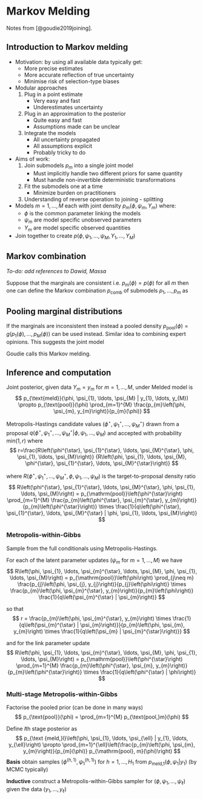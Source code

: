 # Markov Melding

Notes from [@goudie2019joining].

## Introduction to Markov melding

* Motivation: by using all available data typically get:
    + More precise estimates
    + More accurate reflection of true uncertainty
    + Minimise risk of selection-type biases
* Modular approaches
    1. Plug in a point estimate
        + Very easy and fast
        + Underestimates uncertainty
    2. Plug in an approximation to the posterior
        + Quite easy and fast
        + Assumptions made can be unclear
    3. Integrate the models
        + All uncertainty propagated
        + All assumptions explicit
        + Probably tricky to do
* Aims of work:
    1. Join submodels $p_m$ into a single joint model
        + Must implicitly handle two different priors for same quantity
        + Must handle non-invertible deterministic transformations
    2. Fit the submodels one at a time
        + Minimize burden on practitioners
    3. Understanding of reverse operation to joining - splitting
* Models $m = 1, \ldots, M$ each with joint density $p_m(\phi, \psi_m, Y_m)$ where:
    + $\phi$ is the common parameter linking the models
    + $\psi_m$ are model specific unobserved parameters
    + $Y_m$ are model specific observed quantities
* Join together to create $p(\phi, \psi_1, \ldots, \psi_M, Y_1, \ldots, Y_M)$

## Markov combination

*To-do: add references to Dawid, Massa*

Suppose that the marginals are consistent i.e. $p_m(\phi) = p(\phi)$ for all $m$ then one can define the Markov combination $p_\text{comb}$ of submodels $p_1, \ldots, p_m$ as

\begin{align*}
p_{\mathrm{comb}}\left(\phi, \psi_1, \ldots, \psi_M, Y_1, \ldots, Y_M\right) &= p(\phi) \prod_{m=1}^{M} p_m\left(\psi_m, Y_m | \phi\right) \\
&= p(\phi) \prod_{m=1}^{M} \frac{p_m\left(\phi, \psi_m, Y_m\right)}{p(\phi)} \\
&= \frac{\prod_{m=1}^{M} p_m\left(\phi, \psi_m, Y_m\right)}{p(\phi)^{M-1}}
\end{align*}

## Pooling marginal distributions

If the marginals are inconsistent then instead a pooled density $p_\text{pool}(\phi) = g(p_1(\phi), \ldots, p_M(\phi))$ can be used instead. Similar idea to combining expert opinions. This suggests the joint model
\begin{align*}
p_{\text{meld}}\left(\phi, \psi_{1}, \ldots, \psi_{M}, Y_{1}, \ldots, Y_{M}\right) &= p_{\text{pool}}(\phi) \prod_{m=1}^{M} p_{m}\left(\psi_{m}, Y_{m} | \phi\right) \\
&= p_{\text{pool}}(\phi) \prod_{m=1}^{M} \frac{p_{m}\left(\phi, \psi_{m}, Y_{m}\right)}{p_m(\phi)}
\end{align*}

Goudie calls this Markov melding.

## Inference and computation

Joint posterior, given data $Y_m = y_m$ for $m = 1, \ldots, M$, under Melded model is 
$$
p_{\text{meld}}(\phi, \psi_{1}, \ldots, \psi_{M} | y_{1}, \ldots, y_{M}) \propto p_{\text{pool}}(\phi) \prod_{m=1}^{M} \frac{p_{m}\left(\phi, \psi_{m}, y_{m}\right)}{p_{m}(\phi)}
$$

Metropolis-Hastings candidate values $(\phi^{\star}, \psi_{1}^{\star}, \ldots, \psi_{M}^{\star})$ drawn from a proposal $q(\phi^{\star}, \psi_{1}^{\star}, \ldots, \psi_{M}^{\star} | \phi, \psi_{1}, \ldots, \psi_{M})$ and accepted with probability $\text{min}(1, r)$ where
$$
r=\frac{R\left(\phi^{\star}, \psi_{1}^{\star}, \ldots, \psi_{M}^{\star}, \phi, \psi_{1}, \ldots, \psi_{M}\right)}
         {R\left(\phi, \psi_{1}, \ldots, \psi_{M}, \phi^{\star}, \psi_{1}^{\star}, \ldots, \psi_{M}^{\star}\right)}
$$
         
where $R\left(\phi^{\star}, \psi_{1}^{\star}, \ldots, \psi_{M}^{\star}, \phi, \psi_{1}, \ldots, \psi_{M}\right)$ is the target-to-proposal density ratio
$$
R\left(\phi^{\star}, \psi_{1}^{\star}, \ldots, \psi_{M}^{\star}, \phi, \psi_{1}, \ldots, \psi_{M}\right) = p_{\mathrm{pool}}\left(\phi^{\star}\right) \prod_{m=1}^{M} \frac{p_{m}\left(\phi^{\star}, \psi_{m}^{\star}, y_{m}\right)}{p_{m}\left(\phi^{\star}\right)} \times \frac{1}{q\left(\phi^{\star}, \psi_{1}^{\star}, \ldots, \psi_{M}^{\star} | \phi, \psi_{1}, \ldots, \psi_{M}\right)}
$$

### Metropolis-within-Gibbs 

Sample from the full conditionals using Metropolis-Hastings. 

For each of the latent parameter updates ($\psi_m$ for $m=1,\ldots,M$) we have
$$
R\left(\phi, \psi_{1}, \ldots, \psi_{m}^{\star}, \ldots, \psi_{M}, \phi, \psi_{1}, \ldots, \psi_{M}\right) = p_{\mathrm{pool}}\left(\phi\right) \prod_{j\neq m} \frac{p_{j}\left(\phi, \psi_{j}, y_{j}\right)}{p_{j}\left(\phi\right)} \times \frac{p_{m}\left(\phi, \psi_{m}^{\star}, y_{m}\right)}{p_{m}\left(\phi\right)} \frac{1}{q\left(\psi_{m}^{\star} | \psi_{m}\right)}
$$

so that
$$
r = \frac{p_{m}\left(\phi, \psi_{m}^{\star}, y_{m}\right) \times \frac{1}{q\left(\psi_{m}^{\star} | \psi_{m}\right)}}{p_{m}\left(\phi, \psi_{m}, y_{m}\right) \times \frac{1}{q\left(\psi_{m} | \psi_{m}^{\star}\right)}}
$$

and for the link parameter update
$$
R\left(\phi, \psi_{1}, \ldots, \psi_{m}^{\star}, \ldots, \psi_{M}, \phi, \psi_{1}, \ldots, \psi_{M}\right) = p_{\mathrm{pool}}\left(\phi^{\star}\right) \prod_{m=1}^{M} \frac{p_{m}\left(\phi^{\star}, \psi_{m}, y_{m}\right)}{p_{m}\left(\phi^{\star}\right)} \times \frac{1}{q\left(\phi^{\star} | \phi\right)}
$$

### Multi-stage Metropolis-within-Gibbs

Factorise the pooled prior (can be done in many ways)
$$
p_{\text{pool}}(\phi) = \prod_{m=1}^{M} p_{\text{pool,}m}(\phi)
$$

Define $l$th stage posterior as
$$
p_{\text {meld,}l}\left(\phi, \psi_{1}, \ldots, \psi_{\ell} | y_{1}, \ldots, y_{\ell}\right) \propto \prod_{m=1}^{\ell}\left(\frac{p_{m}\left(\phi, \psi_{m}, y_{m}\right)}{p_{m}(\phi)} p_{\mathrm{pool}, m}(\phi)\right)
$$
**Basis** obtain samples $\left(\phi^{(h, 1)}, \psi_{1}^{(h, 1)}\right)$ for $h=1, \ldots, H_{1}$ from $p_{\text {meld,}1}\left(\phi, \psi_{1} | y_{1}\right)$ (by MCMC typically)

**Inductive** construct a Metropolis-within-Gibbs sampler for $\left(\phi, \psi_{1}, \ldots, \psi_{\ell}\right)$ given the data $\left(y_{1}, \ldots, y_{\ell}\right)$
